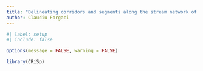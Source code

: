 ```yaml
---
title: "Delineating corridors and segments along the stream network of Dresden"
author: Claudiu Forgaci
---
```


```r
#| label: setup
#| include: false

options(message = FALSE, warning = FALSE)

library(CRiSp)
```


